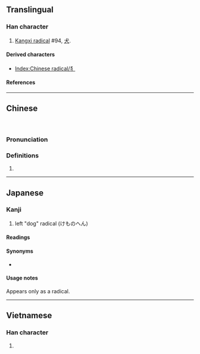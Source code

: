 {{also|犬|扌|豸}}
{{character info/new}}
==Translingual==

===Han character===
{{Han char|rn=94|rad=犬|as=00|sn=3|four=|canj=KNH,KSH|ids=⿹⿻丿㇁丿}}

# [[Kangxi radical]] #94, [[犬]].

====Derived characters====
* [[Index:Chinese radical/犭]]

====References====
{{Han ref|kx=0705.271|dkj=20235|dj=1118.150|hdz=21331.011|uh=72AD}}

----

==Chinese==
{{zh-forms}}　{{豸}}

===Pronunciation===
{{zh-pron
|m=quǎn
|cat=
}}

===Definitions===
{{zh-hanzi}}

# {{n-g|radical form of {{l|zh|犬}}.}}

----

==Japanese==

===Kanji===
{{ja-kanji|grade=r|rs=犬00}}

# left "dog" radical (けものへん)

====Readings====
{{ja-readings
|on=
|kun=けものへん-
}}

====Synonyms====
* {{l|ja|犬}}

====Usage notes====
Appears only as a radical.

----

==Vietnamese==

===Han character===
{{vi-readings|reading=[[khuyển]]|rs=犬00}}

# {{rfdef|vi|sort=犬00}}
